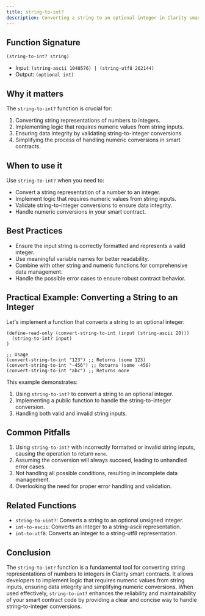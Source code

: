 ```yaml
---
title: string-to-int?
description: Converting a string to an optional integer in Clarity smart contracts.
---
```


## Function Signature

```clarity
(string-to-int? string)
```

- Input: `(string-ascii 1048576) | (string-utf8 262144)`
- Output: `(optional int)`

## Why it matters

The `string-to-int?` function is crucial for:

1. Converting string representations of numbers to integers.
2. Implementing logic that requires numeric values from string inputs.
3. Ensuring data integrity by validating string-to-integer conversions.
4. Simplifying the process of handling numeric conversions in smart contracts.

## When to use it

Use `string-to-int?` when you need to:

- Convert a string representation of a number to an integer.
- Implement logic that requires numeric values from string inputs.
- Validate string-to-integer conversions to ensure data integrity.
- Handle numeric conversions in your smart contract.

## Best Practices

- Ensure the input string is correctly formatted and represents a valid integer.
- Use meaningful variable names for better readability.
- Combine with other string and numeric functions for comprehensive data management.
- Handle the possible error cases to ensure robust contract behavior.

## Practical Example: Converting a String to an Integer

Let's implement a function that converts a string to an optional integer:

```clarity
(define-read-only (convert-string-to-int (input (string-ascii 20)))
  (string-to-int? input)
)

;; Usage
(convert-string-to-int "123") ;; Returns (some 123)
(convert-string-to-int "-456") ;; Returns (some -456)
(convert-string-to-int "abc") ;; Returns none
```

This example demonstrates:
1. Using `string-to-int?` to convert a string to an optional integer.
2. Implementing a public function to handle the string-to-integer conversion.
3. Handling both valid and invalid string inputs.

## Common Pitfalls

1. Using `string-to-int?` with incorrectly formatted or invalid string inputs, causing the operation to return `none`.
2. Assuming the conversion will always succeed, leading to unhandled error cases.
3. Not handling all possible conditions, resulting in incomplete data management.
4. Overlooking the need for proper error handling and validation.

## Related Functions

- `string-to-uint?`: Converts a string to an optional unsigned integer.
- `int-to-ascii`: Converts an integer to a string-ascii representation.
- `int-to-utf8`: Converts an integer to a string-utf8 representation.

## Conclusion

The `string-to-int?` function is a fundamental tool for converting string representations of numbers to integers in Clarity smart contracts. It allows developers to implement logic that requires numeric values from string inputs, ensuring data integrity and simplifying numeric conversions. When used effectively, `string-to-int?` enhances the reliability and maintainability of your smart contract code by providing a clear and concise way to handle string-to-integer conversions.
